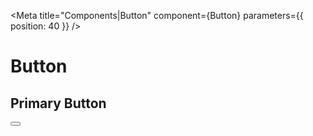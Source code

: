 
<Meta
  title="Components|Button"
  component={Button}
  parameters={{ position: 40 }}
/>

# Button

## Primary Button

<Story name="Primary">
  <Button onClick={action("clicked")} label="Primary button" />
</Story>
